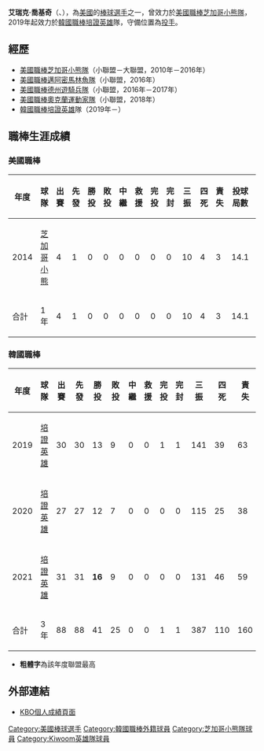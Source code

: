 {{Infobox KBO player|
|name=艾瑞克·喬基奇<br/>Eric Jokisch|
|image=Military kids get pro tips (5408461) (cropped).jpg|
|width=300|
|position=投手|
|team=培證英雄|
|number=43| 
|bats=右|
|throws=右|
|birthdate={{birth_date_and_age|1989|7|29|mf=y}}|
|birthplace={{USA}}[[伊利諾州|伊利諾州]][[春田市_(伊利諾州)|春田市]]|
|debutleague=美國職棒
|debutdate=9月7日
|debutyear=2014年
|debutteam=芝加哥小熊
|statyear=2017年球季
|stat1label=勝投—敗投
|stat1value=0－0
|stat2label=中繼—救援
|stat2value=0－0
|stat3label=三振—四死
|stat3value=10－4
|stat4label=防禦率
|stat4value=1.88
|debut2league=韓國職棒
|debut2date=3月24日
|debut2year=2019年
|debut2team=培證英雄
|stat2year=2021年球季
|stat21label=勝投—敗投
|stat21value=41－25
|stat22label=中繼—救援
|stat22value=0－0
|stat23label=三振—四壞
|stat23value=387—110
|stat24label=防禦率
|stat24value=2.76
|teams=<nowiki></nowiki> 
|teams=<nowiki></nowiki> 
'''MLB'''
*[[芝加哥小熊|芝加哥小熊]]（2014年）
'''KBO'''
*[[培證英雄|培證英雄]]（2019年－）
|highlights=<nowiki></nowiki>
*[[韓國職棒|韓國職棒]][[防禦率王|防禦率王]]：2020
*[[韓國職棒|韓國職棒]][[勝投王|勝投王]]：2021
}}

'''艾瑞克·喬基奇'''（{{lang-en|Eric Jokisch}}、{{bd|1989年|7月29日}}），為[[美國|美國]]的[[棒球|棒球]][[選手|選手]]之一，曾效力於[[美國職棒|美國職棒]][[芝加哥小熊隊|芝加哥小熊隊]]，2019年起效力於[[韓國職棒|韓國職棒]][[培證英雄|培證英雄]]隊，守備位置為[[投手|投手]]。

==經歷==
*[[美國職棒|美國職棒]][[芝加哥小熊隊|芝加哥小熊隊]]（小聯盟－大聯盟，2010年－2016年）
*[[美國職棒|美國職棒]][[邁阿密馬林魚隊|邁阿密馬林魚隊]]（小聯盟，2016年）
*[[美國職棒|美國職棒]][[德州遊騎兵隊|德州遊騎兵隊]]（小聯盟，2016年－2017年）
*[[美國職棒|美國職棒]][[奧克蘭運動家隊|奧克蘭運動家隊]]（小聯盟，2018年）
*[[韓國職棒|韓國職棒]][[培證英雄|培證英雄]]隊（2019年－）

==職棒生涯成績==
===美國職棒===
{| class="wikitable" width="1000px"
|- align="center"
!年度!!球隊!!出賽!!先發!!勝投!!敗投!!中繼!!救援!!完投!!完封!!三振!!四死!!責失!!投球局數!!自責分率!!被上壘率
|- align="center"
|2014||[[芝加哥小熊|芝加哥小熊]]||4||1||0||0||0||0||0||0||10||4||3||14.1||1.88||1.53
|- style="background:#003366;color:#FFFFFF" align="center" 
|合計||1年||4||1||0||0||0||0||0||0||10||4||3||14.1||1.88||1.53
|}

===韓國職棒===
{| class="wikitable" width="1000px"
|- align="center"
!年度!!球隊!!出賽!!先發!!勝投!!敗投!!中繼!!救援!!完投!!完封!!三振!!四死!!責失!!投球局數!!自責分率!!被上壘率
|- align="center"
|2019||[[培證英雄|培證英雄]]||30||30||13||9||0||0||1||1||141||39||63||181.1||3.13||1.13
|- align="center"
|2020||[[培證英雄|培證英雄]]||27||27||12||7||0||0||0||0||115||25||38||159.2||'''2.14'''||1.06
|- align="center"
|2021||[[培證英雄|培證英雄]]||31||31||'''16'''||9||0||0||0||0||131||46||59||181.1||2.93||1.20
|- style="background:#820023;color:#FFFFFF" align="center" 
|合計||3年||88||88||41||25||0||0||1||1||387||110||160||522.1||2.76||1.13
|}

*'''粗體字'''為該年度聯盟最高

==外部連結==
*[https://www.koreabaseball.com/Record/Player/PitcherDetail/Total.aspx?playerId=69343 KBO個人成績頁面] {{Wayback|url=https://www.koreabaseball.com/Record/Player/PitcherDetail/Total.aspx?playerId=69343 |date=20201021135804 }}{{ko}}

{{耐克森英雄隊球員名單}}
{{DEFAULTSORT:Eric Jokisch}}
[[Category:美國棒球選手|Category:美國棒球選手]]
[[Category:韓國職棒外籍球員|Category:韓國職棒外籍球員]]
[[Category:芝加哥小熊隊球員|Category:芝加哥小熊隊球員]]
[[Category:Kiwoom英雄隊球員|Category:Kiwoom英雄隊球員]]